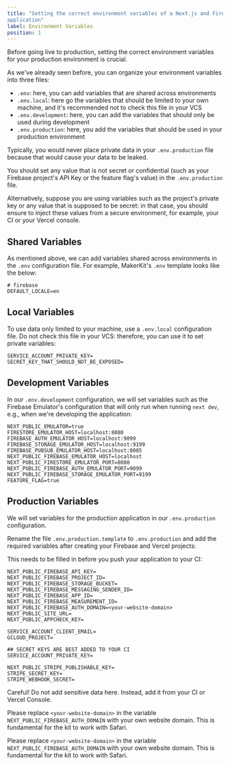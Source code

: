 ```yaml
---
title: "Setting the correct environment variables of a Next.js and Firebase
application"
label: Environment Variables
position: 1
---
```


Before going live to production, setting the correct environment
variables for your production environment is crucial. 

As we've already seen before, you can organize your environment variables into three files:

- `.env`: here, you can add variables that are shared across environments
- `.env.local`: here go the variables that should be limited to your own machine, and it's recommended not to check this file in your VCS
- `.env.development`: here, you can add the variables that should only be used during development
- `.env.production`: here, you add the variables that should be used in your production environment

Typically, you would never place private data in your `.env.production` file because that would cause your data to be leaked.

You should set any value that is not secret or confidential (such as your Firebase project's API Key or the feature flag's value) in the `.env.production` file.

Alternatively, suppose you are using variables such as the project's private key or any value that is supposed to be secret: in that case, you should ensure to inject these values from a secure environment, for example, your CI or your Vercel console.

## Shared Variables

As mentioned above, we can add variables shared across environments in the `.env` configuration file. For example, MakerKit's `.env` template looks like the below:

```
# firebase
DEFAULT_LOCALE=en
```

## Local Variables

To use data only limited to your machine, use a `.env.local` configuration file. Do not check this file in your VCS: therefore, you can use it to set private variables:

```
SERVICE_ACCOUNT_PRIVATE_KEY=
SECRET_KEY_THAT_SHOULD_NOT_BE_EXPOSED=
```

## Development Variables

In our `.env.development` configuration, we will set variables such as the Firebase Emulator's configuration that will only run when running `next dev`, e.g., when we're developing the application:

```
NEXT_PUBLIC_EMULATOR=true
FIRESTORE_EMULATOR_HOST=localhost:8080
FIREBASE_AUTH_EMULATOR_HOST=localhost:9099
FIREBASE_STORAGE_EMULATOR_HOST=localhost:9199
FIREBASE_PUBSUB_EMULATOR_HOST=localhost:8085
NEXT_PUBLIC_FIREBASE_EMULATOR_HOST=localhost
NEXT_PUBLIC_FIRESTORE_EMULATOR_PORT=8080
NEXT_PUBLIC_FIREBASE_AUTH_EMULATOR_PORT=9099
NEXT_PUBLIC_FIREBASE_STORAGE_EMULATOR_PORT=9199
FEATURE_FLAG=true
```


## Production Variables

We will set variables for the production application in our `.env.production` configuration. 

Rename the file `.env.production.template` to `.env.production` and add the required variables after creating your Firebase and Vercel projects:

This needs to be filled in before you push your application to your CI:

```
NEXT_PUBLIC_FIREBASE_API_KEY=
NEXT_PUBLIC_FIREBASE_PROJECT_ID=
NEXT_PUBLIC_FIREBASE_STORAGE_BUCKET=
NEXT_PUBLIC_FIREBASE_MESSAGING_SENDER_ID=
NEXT_PUBLIC_FIREBASE_APP_ID=
NEXT_PUBLIC_FIREBASE_MEASUREMENT_ID=
NEXT_PUBLIC_FIREBASE_AUTH_DOMAIN=<your-website-domain>
NEXT_PUBLIC_SITE_URL=
NEXT_PUBLIC_APPCHECK_KEY=

SERVICE_ACCOUNT_CLIENT_EMAIL=
GCLOUD_PROJECT=

## SECRET KEYS ARE BEST ADDED TO YOUR CI
SERVICE_ACCOUNT_PRIVATE_KEY=

NEXT_PUBLIC_STRIPE_PUBLISHABLE_KEY=
STRIPE_SECRET_KEY=
STRIPE_WEBHOOK_SECRET=
```

Careful! Do not add sensitive data here. Instead, add it from your CI or Vercel Console.

Please replace `<your-website-domain>` in the variable `NEXT_PUBLIC_FIREBASE_AUTH_DOMAIN` with your own website domain. This is fundamental for the kit to work with Safari.

Please replace `<your-website-domain>` in the variable `NEXT_PUBLIC_FIREBASE_AUTH_DOMAIN` with your own website domain. This is fundamental for the kit to work with Safari.